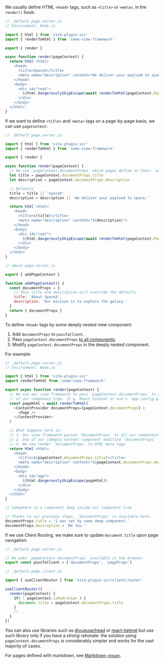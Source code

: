 We usually define HTML `<head>` tags, such as `<title>` or `<meta>`, in the `render()` hook:

```js
// _default.page.server.js
// Environment: Node.js

import { html } from 'vite-plugin-ssr'
import { renderToHtml } from 'some-view-framework'

export { render }

async function render(pageContext) {
  return html`<html>
    <head>
      <title>SpaceX</title>
      <meta name="description" content="We deliver your payload to space.">
    </head>
    <body>
      <div id="root">
        ${html.dangerouslySkipEscape(await renderToHtml(pageContext.Page))}
      </div>
    </body>
  </html>`
}
```

If we want to define `<title>` and `<meta>` tags on a page-by-page basis, we can use `pageContext`:

```js
// _default.page.server.js

import { html } from 'vite-plugin-ssr'
import { renderToHtml } from 'some-view-framework'

export { render }

async function render(pageContext) {
  // We use `pageContext.documentProps` which pages define in their `addPageContext()` hook
  let title = pageContext.documentProps.title
  let description = pageContext.documentProps.description

  // Defaults
  title = title || 'SpaceX'
  description = description || 'We deliver your payload to space.'

  return html`<html>
    <head>
      <title>${title}</title>
      <meta name="description" content="${description}">
    </head>
    <body>
      <div id="root">
        ${html.dangerouslySkipEscape(await renderToHtml(pageContext.Page))}
      </div>
    </body>
  </html>`
}
```
```js
// about.page.server.js

export { addPageContext }

function addPageContext() {
  const documentProps = {
    // This title and description will override the defaults
    title: 'About SpaceX',
    description: 'Our mission is to explore the galaxy.'
  }
  return { documentProps }
}
```

To define `<head>` tags by some deeply nested view component:
 1. Add `documentProps` to `passToClient`.
 2. Pass `pageContext.documentProps` [to all components](/pageContext-anywhere).
 3. Modify `pageContext.documentProps` in the deeply nested component.

For example:

```js
// _default.page.server.js
// Environment: Node.js

import { html } from 'vite-plugin-ssr'
import renderToHtml from 'some-view-framework'

export async function render(pageContext) {
  // We use our view framework to pass `pageContext.documentProps` to all components
  // of our component tree. (E.g. React Context or Vue's `app.config.globalProperties`.)
  const pageHtml = await renderToHtml(
    <ContextProvider documentProps={pageContext.documentProps} >
      <Page />
    </ContextProvider>
  )

  // What happens here is:
  // 1. Our view framework passed `documentProps` to all our components
  // 2. One of our (deeply nested) component modified `documentProps`
  // 3. We now render `documentProps` to HTML meta tags
  return html`<html>
    <head>
      <title>${pageContext.documentProps.title}</title>
      <meta name="description" content="${pageContext.documentProps.description}">
    </head>
    <body>
      <div id="app">
        ${html.dangerouslySkipEscape(pageHtml)}
      </div>
    </body>
  </html>`
}
```

```js
// Somewhere in a component deep inside our component tree

// Thanks to our previous steps, `documentProps` is available here.
documentProps.title = 'I was set by some deep component.'
documentProps.description = 'Me too.'
```

If we use Client Routing, we make sure to update `document.title` upon page navigation:

```js
// _default.page.server.js

// We make `pageContext.documentProps` available in the browser.
export const passToClient = ['documentProps', 'pageProps']
```
```js
// _default.page.client.js

import { useClientRouter } from 'vite-plugin-ssr/client/router'

useClientRouter({
  render(pageContext) {
    if( ! pageContext.isHydration ) {
      document.title = pageContext.documentProps.title
    }
    // ...
  }
})
```

You can also use libraries such as [@vueuse/head](https://github.com/vueuse/head) or [react-helmet](https://github.com/nfl/react-helmet)
but use such library only if you have a *strong* rationale:
the solution using `pageContext.documentProps` is considerably simpler and works for the vast majority of cases.

For pages defined with markdown, see [Markdown `<head>`](/markdown#head).
